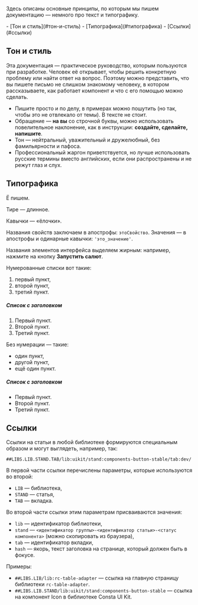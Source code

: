 
Здесь описаны основные принципы, по которым мы пишем документацию — немного про текст и типографику.

<MdxMenu>
- [Тон и стиль](#тон-и-стиль)
- [Типографика](#типографика)
- [Ссылки](#ссылки)

</MdxMenu>

## Тон и стиль

Эта документация — практическое руководство, которым пользуются при разработке.
Человек её открывает, чтобы решить конкретную проблему или найти ответ на вопрос.
Поэтому можно представить, что вы пишете письмо не слишком знакомому человеку,
в котором рассказываете, как работает компонент и что с его помощью можно сделать.

- Пишите просто и по делу, в примерах можно пошутить (но так, чтобы это не отвлекало от темы). В тексте не стоит.
- Обращение — **на вы** со строчной буквы, можно использовать повелительное наклонение, как в инструкции: **создайте, сделайте, напишите**.
- Тон — нейтральный, уважительный и дружелюбный, без фамильярности и пафоса.
- Профессиональный жаргон приветствуется, но лучше использовать русские термины вместо английских, если они распространены и не режут глаз и слух.

## Типографика

Ё пишем.

Тире — длинное.

Кавычки — «ёлочки».

Названия свойств заключаем в апострофы: `этоСвойство`. Значения — в апострофы и одинарные кавычки: `'это_значение'`.

Названия элементов интерфейса выделяем жирным: например, нажмите на кнопку **Запустить салют**.

Нумерованные списки вот такие:

1. первый пункт,
2. второй пункт,
3. третий пункт.

##### Список с заголовком

1. Первый пункт.
2. Второй пункт.
3. Третий пункт.

Без нумерации — такие:

- один пункт,
- другой пункт,
- ещё один пункт.

##### Список с заголовком

- Первый пункт.
- Второй пункт.
- Третий пункт.

## Ссылки

Ссылки на статьи в любой библиотеке формируются специальным образом и могут выглядеть, например, так:

```tsx
##LIBS.LIB.STAND.TAB/lib:uikit/stand:components-button-stable/tab:dev/
```

В первой части ссылки перечислены параметры, которые используются во второй:

- `LIB` — библиотека,
- `STAND` — статья,
- `TAB` — вкладка.

Во второй части ссылки этим параметрам присваиваются значения:

- `lib` — идентификатор библиотеки,
- `stand` — `<идентификатор группы>-<идентификатор статьи>-<статус компонента>` (можно скопировать из браузера),
- `tab` — идентификатор вкладки,
- `hash` — якорь, текст заголовка на странице, который должен быть в фокусе.

Примеры:

- `##LIBS.LIB/lib:rc-table-adapter` — ссылка на главную страницу библиотеки `rc-table-adapter`.
- `##LIBS.LIB.STAND/lib:uikit/stand:components-button-stable` — ссылка на компонент Icon в библиотеке Consta UI Kit.
